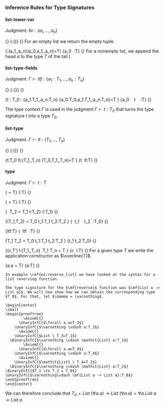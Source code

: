 ### Inference Rules for Type Signatures

#### list-lower-var
Judgment: $\mathit{llv}:(a_1,\dots,a_n)$

\logicRule
{}
{\mf{""}:()}
{}
For an empty list we return the empty tuple.

\logicRule
{\mathit{llv}:(a_1,\dots,a_n)\quad (a_0,a_1,\dots,a_n)=T}
{a_0 \ \mathit{llv}:T}
{}
For a nonempty list, we append the head $a$ to the type $T$ of the tail $l$.

#### list-type-fields

Judgment: $\Gamma\vdash ltf:\{a_1:T_1,\dots,a_n:T_n\}$

\logicRule
{}
{\Gamma\vdash \mf{""}:\{\}}
{}

\logicRule
{\Gamma\vdash t : T_0\quad
\Gamma\vdash \mathit{ltf} : \{a_1:T_1,\dots,a_n:T_n\}\quad
\{a_0:T_0,a_1:T_1,\dots,a_n:T_n\}=T
}
{\Gamma\vdash a_0 \ \mf{":"} \ t \ \mf{","} \ \mathit{ltf}:T}
{}

The type context $\Gamma$ is used in the judgment $\Gamma\vdash t:T_0$ that turns the type signature $t$ into a type $T_0$.

#### list-type

Judgment: $\Gamma\vdash lt:(T_1,\dots,T_n)$

\logicRule
{}
{\Gamma\vdash \mf{""}:()}
{}

\logicRule
{\Gamma\vdash t:T_0\quad
\Gamma\vdash lt:(T_1,\dots,T_n)\quad
(T_0,T_1,\dots,T_n)=T
}
{\Gamma\vdash t \ lt:T}
{}

#### type

Judgment: $\Gamma\vdash t:T$

\logicRule
{\mathit{Bool} = T}
{\Gamma\vdash \mf{"Bool"}:T}
{}

\logicRule
{\mathit{Int} = T}
{\Gamma\vdash\mf{"Int"}:T}
{}

\logicRule
{\mathit{List} \ T_2 = T_1\quad
\Gamma\vdash t:T_2}
{\Gamma\vdash\mf{"List" t}:T_1}
{}

\logicRule
{(T_1,T_2) = T_0\quad
\Gamma\vdash t_1:T_1\quad
\Gamma\vdash t_2:T_2
}
{\Gamma\vdash\mf{"("} \ t_1 \ \mf{","} \ t_2 \ \mf{")"}:T_0}
{}

\logicRule
{\Gamma\vdash ltf:T}
{\Gamma\vdash\mf{"\{"} \ ltf \ \mf{"\}"}:T}
{}

\logicRule
{T_1 \to T_2 = T_0\quad
\Gamma\vdash t_1:T_1\quad
\Gamma\vdash t_2:T_2
}
{\Gamma\vdash t_1 \to t_2:T_0}
{}

\logicRule
{(c,T')\in\Gamma\quad
\Gamma\vdash l:(T_1,\dots,T_n)\quad
\overline{T'} \ T_1 \dots T_n = T
}
{\Gamma\vdash c \ l:T}
{}
For a given type $T$ we write the application constructor as $\overline{T}$.

\logicRule
{\forall a.a = T}
{\Gamma\vdash a:T}
{}

```block2
In example \ref{ex:reverse_list} we have looked at the syntax for a list reversing function.

The type signiture for the $\mf{reverse}$ function was $\mf{List a -> List a}$. We will now show how we can obtain the curresponding type $T_0$. For that, let $\Gamma = \varnothing$.
  
\begin{center}
\small
\begin{prooftree}
        \AxiomC{}
      \UnaryInfC{$\forall a.a=T_3$}
    \UnaryInfC{$\varnothing \vdash a:T_3$}
      \AxiomC{}
    \UnaryInfC{$List \ T_3=T_1$}
  \BinaryInfC{$\varnothing \vdash \mathit{List} a:T_1$}
        \AxiomC{}
      \UnaryInfC{$\forall a.a=T_4$}
    \UnaryInfC{$\varnothing \vdash a:T_4$}
      \AxiomC{}
    \UnaryInfC{$\mathit{List} \ T_4=T_2$}
  \BinaryInfC{$\varnothing \vdash \mathit{List} a:T_2$}
\BinaryInfC{$T_1 \to T_2 = T_0$}
\UnaryInfC{$\varnothing\vdash \mf{List a -> List a}:T_0$}
\end{prooftree}
\end{center}
```

We can therefore conclude that $T_0 = \mathit{List} \ (\forall a.a) \to \mathit{List} \ (\forall a.a)= \forall a. \mathit{List} \ a \to \mathit{List} \ a$.